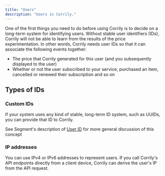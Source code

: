 ```yaml
---
title: "Users"
description: "Users in Corrily."
---
```


One of the first things you need to do before using Corrily is to decide on a long-term system for identifying users.
Without stable user identifiers (IDs), Corrily will not be able to learn from the results of the price experimentation.
In other words, Corrily needs user IDs so that it can associate the following events together:

- The price that Corrily generated for this user (and you subsequently displayed to the user)
- Whether or not the user subscribed to your service, purchased an item, cancelled or renewed their subscription and so on

## Types of IDs

### Custom IDs

If your system uses any kind of stable, long-term ID system, such as UUIDs, you can provide that ID to Corrily.

See Segment's description of [User ID](https://segment.com/docs/connections/spec/identify/#user-id) for more general discussion of this concept

### IP addresses

You can use IPv4 or IPv6 addresses to represent users. If you call Corrily's API endpoints directly from a client device, Corrily can derive the user's IP from the API request.
